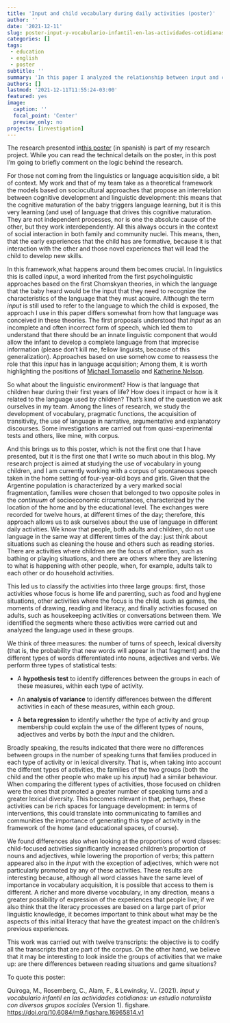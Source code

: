 ```yaml
---
title: 'Input and child vocabulary during daily activities (poster)'
author: ''
date: '2021-12-11'
slug: poster-input-y-vocabulario-infantil-en-las-actividades-cotidianas
categories: []
tags: 
 - education
 - english
 - poster
subtitle: ''
summary: 'In this paper I analyzed the relationship between input and child productive vocabulary during daily activities in the home setting.'
authors: []
lastmod: '2021-12-11T11:55:24-03:00'
featured: yes
image:
  caption: ''
  focal_point: 'Center'
  preview_only: no
projects: [investigation]
---
```


The research presented in[this poster](https://figshare.com/articles/poster/Input_y_vocabulario_infantil_en_las_actividades_cotidianas_un_estudio_naturalista_con_diversos_grupos_sociales/16965814?backTo=/collections/2_Escuela_y_hogar/5703160) (in spanish) is part of my research project. While you can read the technical details on the poster, in this post I'm going to briefly comment on the logic behind the research.

For those not coming from the linguistics or language acquisition side, a bit of context. My work and that of my team take as a theoretical framework the models based on sociocultural approaches that propose an interrelation between cognitive development and linguistic development: this means that the cognitive maturation of the baby triggers language learning, but it is this very learning (and use) of language that drives this cognitive maturation. They are not independent processes, nor is one the absolute cause of the other, but they work interdependently. All this always occurs in the context of social interaction in both family and community nuclei. This means, then, that the early experiences that the child has are formative, because it is that interaction with the other and those novel experiences that will lead the child to develop new skills.

In this framework,what happens around them becomes crucial. In linguistics this is called *input*, a word inherited from the first psycholinguistic approaches based on the first Chomskyan theories, in which the language that the baby heard would be the input that they need to recognize the characteristics of the language that they must acquire. Although the term *input* is still used to refer to the language to which the child is exposed, the approach I use in this paper differs somewhat from how that language was conceived in these theories. The first proposals understood that *input* as an incomplete and often incorrect form of speech, which led them to understand that there should be an innate linguistic component that would allow the infant to develop a complete language from that imprecise information (please don't kill me, fellow linguists, because of this generalization). Approaches based on use somehow come to reassess the role that this *input* has in language acquisition; Among them, it is worth highlighting the positions of [Michael Tomasello](https://books.google.com.ar/books/about/Constructing_a_Language.html?id=7M_lSEfzTQoC&redir_esc=y) and [Katherine Nelson](https://www.cambridge.org/core/books/language-in-cognitive-development/07485B37EADA322456204A31001691C1).

So what about the linguistic environment? How is that language that children hear during their first years of life? How does it impact or how is it related to the language used by children? That's kind of the question we ask ourselves in my team. Among the lines of research, we study the development of vocabulary, pragmatic functions, the acquisition of transitivity, the use of language in narrative, argumentative and explanatory discourses. Some investigations are carried out from quasi-experimental tests and others, like mine, with corpus.

And this brings us to this poster, which is not the first one that I have presented, but it is the first one that I write so much about in this blog. My research project is aimed at studying the use of vocabulary in young children, and I am currently working with a corpus of spontaneous speech taken in the home setting of four-year-old boys and girls. Given that the Argentine population is characterized by a very marked social fragmentation, families were chosen that belonged to two opposite poles in the *continuum* of socioeconomic circumstances, characterized by the location of the home and by the educational level. The exchanges were recorded for twelve hours, at different times of the day; therefore, this approach allows us to ask ourselves about the use of language in different daily activities. We know that people, both adults and children, do not use language in the same way at different times of the day: just think about situations such as cleaning the house and others such as reading stories. There are activities where children are the focus of attention, such as bathing or playing situations, and there are others where they are listening to what is happening with other people, when, for example, adults talk to each other or do household activities.

This led us to classify the activities into three large groups: first, those activities whose focus is home life and parenting, such as food and hygiene situations, other activities where the focus is the child, such as games, the moments of drawing, reading and literacy, and finally activities focused on adults, such as housekeeping activities or conversations between them. We identified the segments where these activities were carried out and analyzed the language used in these groups.

We think of three measures: the number of turns of speech, lexical diversity (that is, the probability that new words will appear in that fragment) and the different types of words differentiated into nouns, adjectives and verbs. We perform three types of statistical tests:

- A **hypothesis test** to identify differences between the groups in each of these measures, within each type of activity.

- An **analysis of variance** to identify differences between the different activities in each of these measures, within each group.

- A **beta regression** to identify whether the type of activity and group membership could explain the use of the different types of nouns, adjectives and verbs by both the *input* and the children.

Broadly speaking, the results indicated that there were no differences between groups in the number of speaking turns that families produced in each type of activity or in lexical diversity. That is, when taking into account the different types of activities, the families of the two groups (both the child and the other people who make up his *input*) had a similar behaviour. When comparing the different types of activities, those focused on children were the ones that promoted a greater number of speaking turns and a greater lexical diversity. This becomes relevant in that, perhaps, these activities can be rich spaces for language development: in terms of interventions, this could translate into communicating to families and communities the importance of generating this type of activity in the framework of the home (and educational spaces, of course).

We found differences also when looking at the proportions of word classes: child-focused activities significantly increased children's proportion of nouns and adjectives, while lowering the proportion of verbs; this pattern appeared also in the *input* with the exception of adjectives, which were not particularly promoted by any of these activities. These results are interesting because, although all word classes have the same level of importance in vocabulary acquisition, it is possible that access to them is different. A richer and more diverse vocabulary, in any direction, means a greater possibility of expression of the experiences that people live; if we also think that the literacy processes are based on a large part of prior linguistic knowledge, it becomes important to think about what may be the aspects of this initial literacy that have the greatest impact on the children's previous experiences.

This work was carried out with twelve transcripts: the objective is to codify all the transcripts that are part of the corpus. On the other hand, we believe that it may be interesting to look inside the groups of activities that we make up: are there differences between reading situations and game situations?

To quote this poster:

Quiroga, M., Rosemberg, C., Alam, F., & Lewinsky, V.. (2021). *Input y vocabulario infantil en las actividades cotidianas: un estudio naturalista con diversos grupos sociales* (Version 1). figshare. <https://doi.org/10.6084/m9.figshare.16965814.v1>
